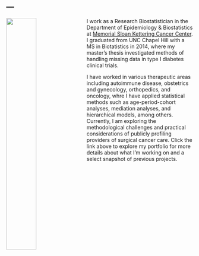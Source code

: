 ---
---

<img src="Lavery_170407_12.jpg" style="width:40%; margin-right: 15px" align="left">

I work as a Research Biostatistician in the Department of Epidemiology & Biostatistics at [Memorial Sloan Kettering Cancer Center](https://www.mskcc.org/departments/epidemiology-biostatistics). I graduated from UNC Chapel Hill with a MS in Biotatistics in 2014, where my master's thesis investigated methods of handling missing data in type I diabetes clinical trials.   

I have worked in various therapeutic areas including autoimmune disease, obstetrics and gynecology, orthopedics, and oncology, whre I have applied statistical methods such as age-period-cohort analyses, mediation analyses, and hierarchical models, among others. Currently, I am exploring the methodological challenges and practical considerations of publicly profiling providers of surgical cancer care.  Click the link above to explore my portfolio for more details about what I'm working on and a select snapshot of previous projects.
